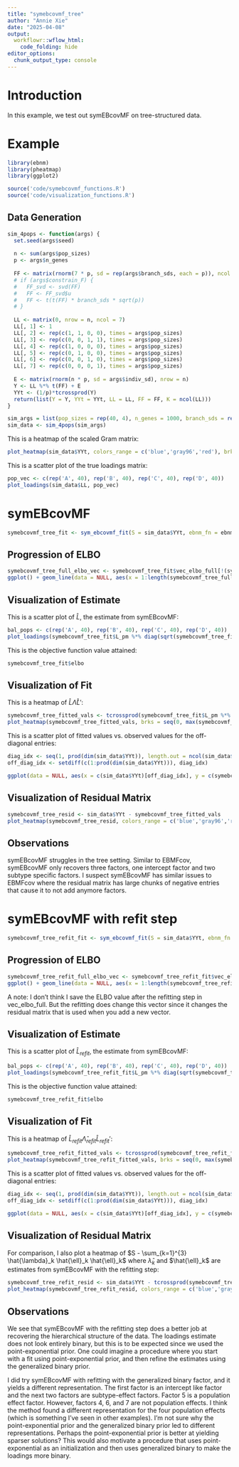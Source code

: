 ```yaml
---
title: "symebcovmf_tree"
author: "Annie Xie"
date: "2025-04-08"
output: 
  workflowr::wflow_html:
    code_folding: hide
editor_options:
  chunk_output_type: console
---
```


# Introduction
In this example, we test out symEBcovMF on tree-structured data.

# Example

```r
library(ebnm)
library(pheatmap)
library(ggplot2)
```

```r
source('code/symebcovmf_functions.R')
source('code/visualization_functions.R')
```

## Data Generation

```r
sim_4pops <- function(args) {
  set.seed(args$seed)
  
  n <- sum(args$pop_sizes)
  p <- args$n_genes
  
  FF <- matrix(rnorm(7 * p, sd = rep(args$branch_sds, each = p)), ncol = 7)
  # if (args$constrain_F) {
  #   FF_svd <- svd(FF)
  #   FF <- FF_svd$u
  #   FF <- t(t(FF) * branch_sds * sqrt(p))
  # }
  
  LL <- matrix(0, nrow = n, ncol = 7)
  LL[, 1] <- 1
  LL[, 2] <- rep(c(1, 1, 0, 0), times = args$pop_sizes)
  LL[, 3] <- rep(c(0, 0, 1, 1), times = args$pop_sizes)
  LL[, 4] <- rep(c(1, 0, 0, 0), times = args$pop_sizes)
  LL[, 5] <- rep(c(0, 1, 0, 0), times = args$pop_sizes)
  LL[, 6] <- rep(c(0, 0, 1, 0), times = args$pop_sizes)
  LL[, 7] <- rep(c(0, 0, 0, 1), times = args$pop_sizes)
  
  E <- matrix(rnorm(n * p, sd = args$indiv_sd), nrow = n)
  Y <- LL %*% t(FF) + E
  YYt <- (1/p)*tcrossprod(Y)
  return(list(Y = Y, YYt = YYt, LL = LL, FF = FF, K = ncol(LL)))
}
```

```r
sim_args = list(pop_sizes = rep(40, 4), n_genes = 1000, branch_sds = rep(2,7), indiv_sd = 1, seed = 1)
sim_data <- sim_4pops(sim_args)
```

This is a heatmap of the scaled Gram matrix:
```r
plot_heatmap(sim_data$YYt, colors_range = c('blue','gray96','red'), brks = seq(-max(abs(sim_data$YYt)), max(abs(sim_data$YYt)), length.out = 50))
```

This is a scatter plot of the true loadings matrix:
```r
pop_vec <- c(rep('A', 40), rep('B', 40), rep('C', 40), rep('D', 40))
plot_loadings(sim_data$LL, pop_vec)
```

# symEBcovMF
```r
symebcovmf_tree_fit <- sym_ebcovmf_fit(S = sim_data$YYt, ebnm_fn = ebnm_point_exponential, K = 7, maxiter = 100, rank_one_tol = 10^(-8), tol = 10^(-8))
```

## Progression of ELBO
```r
symebcovmf_tree_full_elbo_vec <- symebcovmf_tree_fit$vec_elbo_full[!(symebcovmf_tree_fit$vec_elbo_full %in% c(1:length(symebcovmf_tree_fit$vec_elbo_K)))]
ggplot() + geom_line(data = NULL, aes(x = 1:length(symebcovmf_tree_full_elbo_vec), y = symebcovmf_tree_full_elbo_vec)) + xlab('Iter') + ylab('ELBO')
```

## Visualization of Estimate
This is a scatter plot of $\hat{L}$, the estimate from symEBcovMF:
```r
bal_pops <- c(rep('A', 40), rep('B', 40), rep('C', 40), rep('D', 40))
plot_loadings(symebcovmf_tree_fit$L_pm %*% diag(sqrt(symebcovmf_tree_fit$lambda)), bal_pops)
```

This is the objective function value attained:
```r
symebcovmf_tree_fit$elbo
```

## Visualization of Fit

This is a heatmap of $\hat{L}\hat{\Lambda}\hat{L}'$:
```r
symebcovmf_tree_fitted_vals <- tcrossprod(symebcovmf_tree_fit$L_pm %*% diag(sqrt(symebcovmf_tree_fit$lambda)))
plot_heatmap(symebcovmf_tree_fitted_vals, brks = seq(0, max(symebcovmf_tree_fitted_vals), length.out = 50))
```

This is a scatter plot of fitted values vs. observed values for the off-diagonal entries:
```r
diag_idx <- seq(1, prod(dim(sim_data$YYt)), length.out = ncol(sim_data$YYt))
off_diag_idx <- setdiff(c(1:prod(dim(sim_data$YYt))), diag_idx) 

ggplot(data = NULL, aes(x = c(sim_data$YYt)[off_diag_idx], y = c(symebcovmf_tree_fitted_vals)[off_diag_idx])) + geom_point() + ylim(-1, 15) + xlim(-1,15) + xlab('Observed Values') + ylab('Fitted Values') + geom_abline(slope = 1, intercept = 0, color = 'red')
```

## Visualization of Residual Matrix
```r
symebcovmf_tree_resid <- sim_data$YYt - symebcovmf_tree_fitted_vals
plot_heatmap(symebcovmf_tree_resid, colors_range = c('blue','gray96','red'), brks = seq(-max(abs(symebcovmf_tree_resid)), max(abs(symebcovmf_tree_resid)), length.out = 50))
```

## Observations
symEBcovMF struggles in the tree setting. Similar to EBMFcov, symEBcovMF only recovers three factors, one intercept factor and two subtype specific factors. I suspect symEBcovMF has similar issues to EBMFcov where the residual matrix has large chunks of negative entries that cause it to not add anymore factors.

# symEBcovMF with refit step

```r
symebcovmf_tree_refit_fit <- sym_ebcovmf_fit(S = sim_data$YYt, ebnm_fn = ebnm_point_exponential, K = 7, maxiter = 100, rank_one_tol = 10^(-8), tol = 10^(-8), refit_lam = TRUE)
```

## Progression of ELBO
```r
symebcovmf_tree_refit_full_elbo_vec <- symebcovmf_tree_refit_fit$vec_elbo_full[!(symebcovmf_tree_refit_fit$vec_elbo_full %in% c(1:length(symebcovmf_tree_refit_fit$vec_elbo_K)))]
ggplot() + geom_line(data = NULL, aes(x = 1:length(symebcovmf_tree_refit_full_elbo_vec), y = symebcovmf_tree_refit_full_elbo_vec)) + xlab('Iter') + ylab('ELBO')
```
A note: I don't think I save the ELBO value after the refitting step in vec_elbo_full. But the refitting does change this vector since it changes the residual matrix that is used when you add a new vector.

## Visualization of Estimate
This is a scatter plot of $\hat{L}_{refit}$, the estimate from symEBcovMF:
```r
bal_pops <- c(rep('A', 40), rep('B', 40), rep('C', 40), rep('D', 40))
plot_loadings(symebcovmf_tree_refit_fit$L_pm %*% diag(sqrt(symebcovmf_tree_refit_fit$lambda)), bal_pops)
```

This is the objective function value attained:
```r
symebcovmf_tree_refit_fit$elbo
```

## Visualization of Fit

This is a heatmap of $\hat{L}_{refit}\hat{\Lambda}_{refit}\hat{L}_{refit}'$:
```r
symebcovmf_tree_refit_fitted_vals <- tcrossprod(symebcovmf_tree_refit_fit$L_pm %*% diag(sqrt(symebcovmf_tree_refit_fit$lambda)))
plot_heatmap(symebcovmf_tree_refit_fitted_vals, brks = seq(0, max(symebcovmf_tree_refit_fitted_vals), length.out = 50))
```

This is a scatter plot of fitted values vs. observed values for the off-diagonal entries:
```r
diag_idx <- seq(1, prod(dim(sim_data$YYt)), length.out = ncol(sim_data$YYt))
off_diag_idx <- setdiff(c(1:prod(dim(sim_data$YYt))), diag_idx) 

ggplot(data = NULL, aes(x = c(sim_data$YYt)[off_diag_idx], y = c(symebcovmf_tree_refit_fitted_vals)[off_diag_idx])) + geom_point() + ylim(-1, 15) + xlim(-1,15) + xlab('Observed Values') + ylab('Fitted Values') + geom_abline(slope = 1, intercept = 0, color = 'red')
```

## Visualization of Residual Matrix

For comparison, I also plot a heatmap of $S - \sum_{k=1}^{3} \hat{\lambda}_k \hat{\ell}_k \hat{\ell}_k$ where $\hat{\lambda}_k$ and $\hat{\ell}_k$ are estimates from symEBcovMF with the refitting step:
```r
symebcovmf_tree_refit_resid <- sim_data$YYt - tcrossprod(symebcovmf_tree_refit_fit$L_pm[,c(1:3)] %*% diag(sqrt(symebcovmf_tree_refit_fit$lambda[1:3])))
plot_heatmap(symebcovmf_tree_refit_resid, colors_range = c('blue','gray96','red'), brks = seq(-max(abs(symebcovmf_tree_refit_resid)), max(abs(symebcovmf_tree_resid)), length.out = 50))
```

## Observations
We see that symEBcovMF with the refitting step does a better job at recovering the hierarchical structure of the data. The loadings estimate does not look entirely binary, but this is to be expected since we used the point-exponential prior. One could imagine a procedure where you start with a fit using point-exponential prior, and then refine the estimates using the generalized binary prior. 

I did try symEBcovMF with refitting with the generalized binary factor, and it yields a different representation. The first factor is an intercept like factor and the next two factors are subtype-effect factors. Factor 5 is a population effect factor. However, factors 4, 6, and 7 are not population effects. I think the method found a different representation for the four population effects (which is something I've seen in other examples). I'm not sure why the point-exponential prior and the generalized binary prior led to different representations. Perhaps the point-exponential prior is better at yielding sparser solutions? This would also motivate a procedure that uses point-exponential as an initialization and then uses generalized binary to make the loadings more binary.


